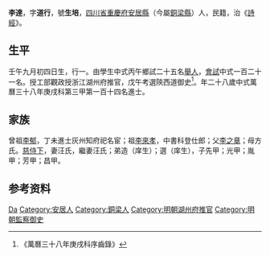 {{Otheruses|other=名为李达的其他人物|李达}}
{{明清人物信息框
| 姓名 = 李達
| 原名 =
| 圖片名稱= 
| 圖片大小 =
| 圖片說明 = 
| 最高職務 =
| 國家 = 大明 
| 爵位 =
| 籍貫 = [[四川省|四川省]][[重慶府|重慶府]][[安居縣_(明朝)|安居縣]]
| 族裔 = 
| 旗籍 = 
| 字號 = 
| 諡號 =
| 出生日期 = 壬午九月初四日
| 出生地點 =
| 逝世日期 = 
| 逝世地點 =
| 墓葬 =
| 配偶 = 汪氏、汪氏
| 親屬 = 曾祖[[李郁|李郁]]，祖[[李來孝|李來孝]]，父[[李之章|李之章]]，母方氏
| 出身 =
* 萬曆三十八年庚戌科進士
| 經歷 =
| 著作 =  
*
*
*
}}
'''李達'''{{BD|1582年||？||catIdx=L}}，字'''道行'''，號'''生培'''，[[四川省|四川省]][[重慶府|重慶府]][[安居縣_(明朝)|安居縣]]（今屬[[銅梁縣|銅梁縣]]）人，民籍，治《[[詩經|詩經]]》。

== 生平 ==
壬午九月初四日生，行一。由學生中式丙午鄉試二十五名[[舉人|舉人]]，[[會試|會試]]中式一百二十一名。授工部觀政授浙江湖州府推官，戊午考選陝西道御史<ref>《萬曆三十八年庚戌科序齒錄》</ref>。年二十八歲中式萬曆三十八年庚戌科第三甲第一百十四名進士。

== 家族 ==
曾祖[[李郁|李郁]]，丁未進士灰州知府祀名宦；祖[[李來孝|李來孝]]，中書科登仕郎；父[[李之章|李之章]]；母方氏。[[慈侍下|慈侍下]]，妻汪氏，繼妻汪氏；弟造（庠生）；選（庠生），子先甲；光甲；胤甲；芳甲；昌甲。

== 参考资料 ==
{{reflist}}

{{萬曆三十八年庚戌科殿试金榜}}

{{Authority control}}

{{DEFAULTSORT:Li李}}
[[Category:李姓|Da]]
[[Category:安居人|Category:安居人]]
[[Category:銅梁人|Category:銅梁人]]
[[Category:明朝湖州府推官|Category:明朝湖州府推官]]
[[Category:明朝監察御史|Category:明朝監察御史]]


{{明朝人物小作品}}